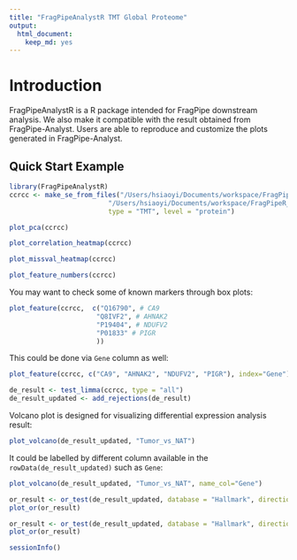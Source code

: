 ```yaml
---
title: "FragPipeAnalystR TMT Global Proteome"
output:
  html_document:
    keep_md: yes
---
```


# Introduction

FragPipeAnalystR is a R package intended for FragPipe downstream analysis. We also make it compatible with the result obtained from FragPipe-Analyst. Users are able to reproduce and customize the plots generated in FragPipe-Analyst.

## Quick Start Example
``` r
library(FragPipeAnalystR)
ccrcc <- make_se_from_files("/Users/hsiaoyi/Documents/workspace/FragPipeR_manuscript/data/TMT_4plex/abundance_protein_MD.tsv",
                         "/Users/hsiaoyi/Documents/workspace/FragPipeR_manuscript/data/TMT_4plex/experiment_annotation_clean.tsv",
                         type = "TMT", level = "protein")
```

``` r
plot_pca(ccrcc)
```

``` r
plot_correlation_heatmap(ccrcc)
```

``` r
plot_missval_heatmap(ccrcc)
```

``` r
plot_feature_numbers(ccrcc)
```

You may want to check some of known markers through box plots:

``` r
plot_feature(ccrcc,  c("Q16790", # CA9
                      "Q8IVF2", # AHNAK2
                      "P19404", # NDUFV2
                      "P01833" # PIGR
                      ))
```

This could be done via `Gene` column as well:

```r
plot_feature(ccrcc, c("CA9", "AHNAK2", "NDUFV2", "PIGR"), index="Gene")
```

```r
de_result <- test_limma(ccrcc, type = "all")
de_result_updated <- add_rejections(de_result)
```

Volcano plot is designed for visualizing differential expression analysis result:

``` r
plot_volcano(de_result_updated, "Tumor_vs_NAT")
```

It could be labelled by different column available in the `rowData(de_result_updated)` such as `Gene`:

``` r
plot_volcano(de_result_updated, "Tumor_vs_NAT", name_col="Gene")
```

``` r
or_result <- or_test(de_result_updated, database = "Hallmark", direction = "UP")
plot_or(or_result)
```

```r
or_result <- or_test(de_result_updated, database = "Hallmark", direction = "DOWN")
plot_or(or_result)
```

``` r
sessionInfo()
```

